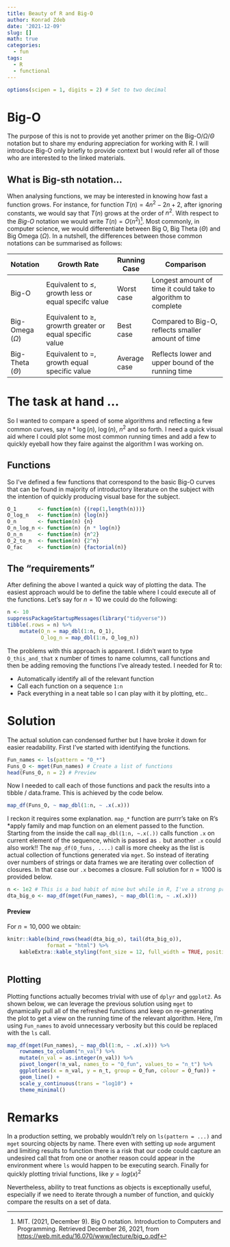 ```yaml
---
title: Beauty of R and Big-O
author: Konrad Zdeb
date: '2021-12-09'
slug: []
math: true
categories:
  - fun
tags:
  - R
  - functional
---
```


```r
options(scipen = 1, digits = 2) # Set to two decimal 
```

# Big-O

The purpose of this is not to provide yet another primer on the Big-O/$\Omega$/$\Theta$ notation but to share my enduring appreciation for working with R. I will introduce Big-O only briefly to provide context but I would refer all of those who are interested to the linked materials.

## What is Big-sth notation...

When analysing functions, we may be interested in knowing how fast a function grows. For instance, for function $T(n)=4n^2-2n+2$, after ignoring constants, we would say that $T(n)$ grows at the order of $n^2$. With respect to the *Big-O* notation we would write $T(n)=O(n^2)$^[MIT. (2021, December 9). Big O notation. Introduction to Computers and Programming. Retrieved December 26, 2021, from [https://web.mit.edu/16.070/www/lecture/big_o.pdf](https://web.mit.edu/16.070/www/lecture/big_o.pdf)]. Most commonly, in computer science, we would differentiate between Big O, Big Theta $(\Theta)$ and Big Omega $(\Omega)$. In a nutshell, the differences between those common notations can be summarised as follows:

| Notation             | Growth Rate                                                  | Running Case | Comparison                                                    |
|----------------------+--------------------------------------------------------------+--------------+---------------------------------------------------------------|
| Big-O                | Equivalent to $\le$, growth less or equal specifc value      | Worst case   | Longest amount of time it could take to algorithm to complete |
| Big-Omega $(\Omega)$ | Equivalent to $\ge$, growrth greater or equal specific value | Best case    | Compared to Big-O, reflects smaller amount of time            |
| Big-Theta $(\Theta)$ | Equivalent to $=$, growth equal specific value               | Average case | Reflects lower and upper bound of the running time            |


# The task at hand ...

So I wanted to compare a speed of some algorithms and reflecting a few common curves, say $n*\log(n)$, $\log(n)$, $n^2$ and so forth. I need a quick visual aid where I could plot some most common running times and add a few to quickly eyeball how they faire against the algorithm I was working on. 

## Functions

So I've defined a few functions that correspond to the basic Big-O curves that can be found in majority of introductory literature on the subject with the intention of quickly producing visual base for the subject.

```r
O_1       <- function(n) {(rep(1,length(n)))}
O_log_n   <- function(n) {log(n)}
O_n       <- function(n) {n}
O_n_log_n <- function(n) {n * log(n)}
O_n_n     <- function(n) {n^2}
O_2_to_n  <- function(n) {2^n}
O_fac     <- function(n) {factorial(n)}
```

## The "requirements"

After defining the above I wanted a quick way of plotting the data. The easiest approach would be to define the table where I could execute all of the functions. Let's say for $n = 10$ we could do the following:

```r
n <- 10
suppressPackageStartupMessages(library("tidyverse"))
tibble(.rows = n) %>% 
    mutate(O_n = map_dbl(1:n, O_1),
           O_log_n = map_dbl(1:n, O_log_n)) 
```

The problems with this approach is apparent. I didn't want to type `O_this_and_that` x number of times to name columns, call functions and then be adding removing the functions I've already tested. I needed for R to:

-   Automatically identify all of the relevant function
-   Call each function on a sequence `1:n`
-   Pack everything in a neat table so I can play with it by plotting, etc..

# Solution

The actual solution can condensed further but I have broke it down for easier readability. First I've started with identifying the functions.

```r
Fun_names <- ls(pattern = "O_*")
Funs_O <- mget(Fun_names) # Create a list of functions
head(Funs_O, n = 2) # Preview
```

Now I needed to call each of those functions and pack the results into a tibble / data.frame. This is achieved by the code below.

```r
map_df(Funs_O, ~ map_dbl(1:n, ~ .x(.x)))
```

I reckon it requires some explanation. `map_*` function are purrr's take on R's \*apply family and map function on an element passed to the function. Starting from the inside the call `map_dbl(1:n, ~.x(.))` calls function `.x` on current element of the sequence, which is passed as `.` but another `.x` could also work!! The `map_df(O_funs, ....)` call is more cheeky as the list is actual collection of functions generated via `mget`. So instead of iterating over numbers of strings or data frames we are iterating over collection of closures. In that case our `.x` becomes a closure. Full solution for $n = 1000$ is provided below.

```r
n <- 1e2 # This is a bad habit of mine but while in R, I've a strong preference for using 1e6 for million, 1e2 for hundred and so forth
dta_big_o <- map_df(mget(Fun_names), ~ map_dbl(1:n, ~ .x(.x)))
```

#### Preview

For $n = 10,000$ we obtain:

```r
knitr::kable(bind_rows(head(dta_big_o), tail(dta_big_o)),
             format = "html") %>% 
    kableExtra::kable_styling(font_size = 12, full_width = TRUE, position = "center")
    
```

## Plotting

Plotting functions actually becomes trivial with use of `dplyr` and `ggplot2`. As shown below, we can leverage the previous solution using `mget` to dynamically pull all of the refreshed functions and keep on re-generating the plot to get a view on the running time of the relevant algorithm. Here, I'm using `Fun_names` to avoid unnecessary verbosity but this could be replaced with the `ls` call.

```r
map_df(mget(Fun_names), ~ map_dbl(1:n, ~ .x(.x))) %>%
	rownames_to_column("n_val") %>%
	mutate(n_val = as.integer(n_val)) %>%
	pivot_longer(!n_val, names_to = "O_fun", values_to = "n_t") %>%
	ggplot(aes(x = n_val, y = n_t, group = O_fun, colour = O_fun)) +
	geom_line() +
	scale_y_continuous(trans = "log10") + 
	theme_minimal()
```


# Remarks

In a production setting, we probably wouldn't rely on `ls(pattern = ...)` and `mget` sourcing objects by name. There even with setting up `mode` argument and limiting results to function there is a risk that our code could capture an undesired call that from one or another reason could appear in the environment where `ls` would happen to be executing search. Finally for quickly plotting trivial functions, like $y=log(x)^2$

Nevertheless, ability to treat functions as objects is exceptionally useful, especially if we need to iterate through a number of function, and quickly compare the results on a set of data.
